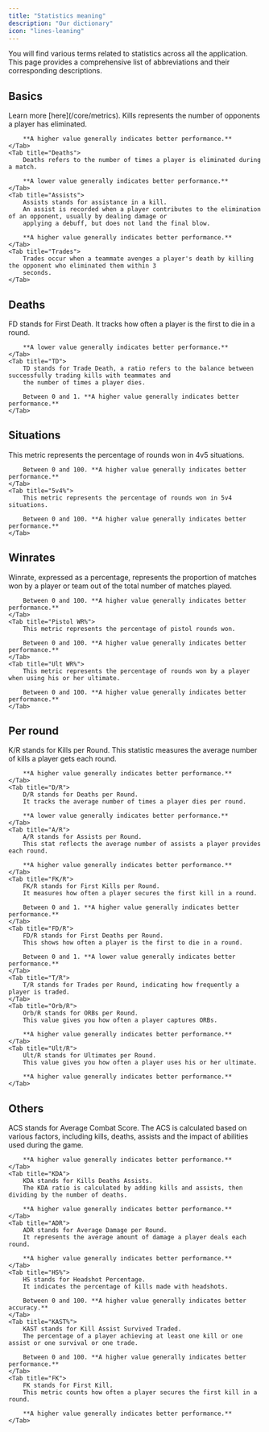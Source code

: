 ```yaml
---
title: "Statistics meaning"
description: "Our dictionary"
icon: "lines-leaning"
---
```


You will find various terms related to statistics across all the application.
This page provides a comprehensive list of abbreviations and their corresponding descriptions.

## Basics

<Tabs>
    <Tab title="Metrics">
        Learn more [here](/core/metrics).
    </Tab>
    <Tab title="Kills">
        Kills represents the number of opponents a player has eliminated.

        **A higher value generally indicates better performance.**
    </Tab>
    <Tab title="Deaths">
        Deaths refers to the number of times a player is eliminated during a match.

        **A lower value generally indicates better performance.**
    </Tab>
    <Tab title="Assists">
        Assists stands for assistance in a kill.
        An assist is recorded when a player contributes to the elimination of an opponent, usually by dealing damage or
        applying a debuff, but does not land the final blow.

        **A higher value generally indicates better performance.**
    </Tab>
    <Tab title="Trades">
        Trades occur when a teammate avenges a player's death by killing the opponent who eliminated them within 3
        seconds.
    </Tab>
</Tabs>

## Deaths

<Tabs>
    <Tab title="FD">
        FD stands for First Death.
        It tracks how often a player is the first to die in a round.

        **A lower value generally indicates better performance.**
    </Tab>
    <Tab title="TD">
        TD stands for Trade Death, a ratio refers to the balance between successfully trading kills with teammates and
        the number of times a player dies.

        Between 0 and 1. **A higher value generally indicates better performance.**
    </Tab>
</Tabs>

## Situations

<Tabs>
    <Tab title="4v5%">
        This metric represents the percentage of rounds won in 4v5 situations.

        Between 0 and 100. **A higher value generally indicates better performance.**
    </Tab>
    <Tab title="5v4%">
        This metric represents the percentage of rounds won in 5v4 situations.

        Between 0 and 100. **A higher value generally indicates better performance.**
    </Tab>
</Tabs>

## Winrates

<Tabs>
    <Tab title="WR%">
        Winrate, expressed as a percentage, represents the proportion of matches won by a player or team out of the
        total number of matches played.

        Between 0 and 100. **A higher value generally indicates better performance.**
    </Tab>
    <Tab title="Pistol WR%">
        This metric represents the percentage of pistol rounds won.

        Between 0 and 100. **A higher value generally indicates better performance.**
    </Tab>
    <Tab title="Ult WR%">
        This metric represents the percentage of rounds won by a player when using his or her ultimate.

        Between 0 and 100. **A higher value generally indicates better performance.**
    </Tab>
</Tabs>

## Per round

<Tabs>
    <Tab title="K/R">
        K/R stands for Kills per Round.
        This statistic measures the average number of kills a player gets each round.

        **A higher value generally indicates better performance.**
    </Tab>
    <Tab title="D/R">
        D/R stands for Deaths per Round.
        It tracks the average number of times a player dies per round.

        **A lower value generally indicates better performance.**
    </Tab>
    <Tab title="A/R">
        A/R stands for Assists per Round.
        This stat reflects the average number of assists a player provides each round.

        **A higher value generally indicates better performance.**
    </Tab>
    <Tab title="FK/R">
        FK/R stands for First Kills per Round.
        It measures how often a player secures the first kill in a round.

        Between 0 and 1. **A higher value generally indicates better performance.**
    </Tab>
    <Tab title="FD/R">
        FD/R stands for First Deaths per Round.
        This shows how often a player is the first to die in a round.

        Between 0 and 1. **A lower value generally indicates better performance.**
    </Tab>
    <Tab title="T/R">
        T/R stands for Trades per Round, indicating how frequently a player is traded.
    </Tab>
    <Tab title="Orb/R">
        Orb/R stands for ORBs per Round.
        This value gives you how often a player captures ORBs.

        **A higher value generally indicates better performance.**
    </Tab>
    <Tab title="Ult/R">
        Ult/R stands for Ultimates per Round.
        This value gives you how often a player uses his or her ultimate.

        **A higher value generally indicates better performance.**
    </Tab>
</Tabs>

## Others

<Tabs>
    <Tab title="ACS">
        ACS stands for Average Combat Score.
        The ACS is calculated based on various factors, including kills, deaths, assists and the impact of abilities
        used during the game.

        **A higher value generally indicates better performance.**
    </Tab>
    <Tab title="KDA">
        KDA stands for Kills Deaths Assists.
        The KDA ratio is calculated by adding kills and assists, then dividing by the number of deaths.

        **A higher value generally indicates better performance.**
    </Tab>
    <Tab title="ADR">
        ADR stands for Average Damage per Round.
        It represents the average amount of damage a player deals each round.

        **A higher value generally indicates better performance.**
    </Tab>
    <Tab title="HS%">
        HS stands for Headshot Percentage.
        It indicates the percentage of kills made with headshots.

        Between 0 and 100. **A higher value generally indicates better accuracy.**
    </Tab>
    <Tab title="KAST%">
        KAST stands for Kill Assist Survived Traded.
        The percentage of a player achieving at least one kill or one assist or one survival or one trade.

        Between 0 and 100. **A higher value generally indicates better performance.**
    </Tab>
    <Tab title="FK">
        FK stands for First Kill.
        This metric counts how often a player secures the first kill in a round.

        **A higher value generally indicates better performance.**
    </Tab>
</Tabs>
